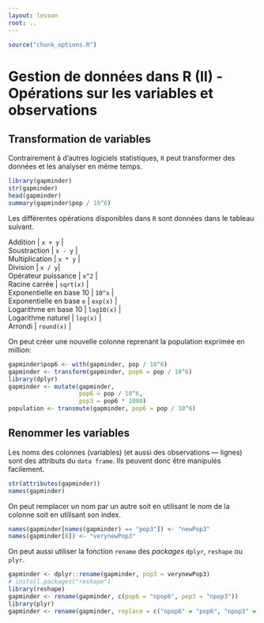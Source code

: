 ```yaml
---
layout: lesson
root: ..
---
```


```r
source("chunk_options.R")
```

# Gestion de données dans R (II) - Opérations sur les variables et observations

## Transformation de variables

Contrairement à d'autres logiciels statistiques, `R` peut transformer des
données et les analyser en même temps.

```r
library(gapminder)
str(gapminder)
head(gapminder)
summary(gapminder$pop / 10^6)
```

Les différentes opérations disponibles dans `R` sont données dans le tableau
suivant.

| Addition | `x + y` |
| Soustraction | `x - y` |
| Multiplication | `x * y` |
| Division | `x / y`|
| Opérateur puissance | `x^2` |
| Racine carrée | `sqrt(x)` |
| Exponentielle en base 10 | `10^x` |
| Exponentielle en base `e` | `exp(x)` |
| Logarithme en base 10 | `log10(x)` |
| Logarithme naturel | `log(x)` |
| Arrondi | `round(x)` |

On peut créer une nouvelle colonne reprenant la population exprimée en million:

```r
gapminder$pop6 <- with(gapminder, pop / 10^6)
gapminder <- transform(gapminder, pop6 = pop / 10^6)
library(dplyr)
gapminder <- mutate(gapminder,
                    pop6 = pop / 10^6,
                    pop3 = pop6 * 1000)
population <- transmute(gapminder, pop6 = pop / 10^6)
```

## Renommer les variables

Les noms des colonnes (variables) (et aussi des observations --- lignes) sont
des attributs du `data frame`. Ils peuvent donc être manipulés facilement.

```r
str(attributes(gapminder))
names(gapminder)
```

On peut remplacer un nom par un autre soit en utilisant le nom de la colonne
soit en utilisant son index.

```r
names(gapminder[names(gapminder) == "pop3"]) <- "newPop3"
names(gapminder[8]) <- "verynewPop3"
```

On peut aussi utiliser la fonction `rename` des *packages* `dplyr`, `reshape` ou
`plyr`.

```r
gapminder <- dplyr::rename(gapminder, pop3 = verynewPop3)
# install.packages("reshape")
library(reshape)
gapminder <- rename(gapminder, c(pop6 = "npop6", pop3 = "npop3"))
library(plyr)
gapminder <- rename(gapminder, replace = c("npop6" = "pop6", "npop3" = "pop3"))
```

